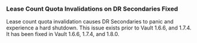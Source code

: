 ### Lease Count Quota Invalidations on DR Secondaries Fixed

Lease count quota invalidation causes DR Secondaries to panic and experience
a hard shutdown. This issue exists prior to Vault 1.6.6, and 1.7.4. It has been
fixed in Vault 1.6.6, 1.7.4, and 1.8.0.
